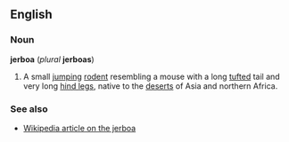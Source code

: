 ==English==
===Noun===
'''jerboa''' (''plural'' '''jerboas''')

#A small [[jumping]] [[rodent]] resembling a mouse with a long [[tufted]] tail and very long [[hind leg]]s, native to the [[desert]]s of Asia and northern Africa.

===See also===
*[[w:Jerboa|Wikipedia article on the jerboa]]